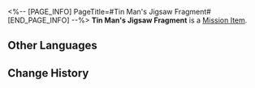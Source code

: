 <%-- [PAGE_INFO]
PageTitle=#Tin Man's Jigsaw Fragment#
[END_PAGE_INFO] --%>
{{Item Infobox
|id          = 140476
|image       = Item Tin Man's Jigsaw Fragment.png{{subst:void|<!--$UPLOAD:<<SpriteOutput/ItemFigures/140400.png>-<Item Tin Man's Jigsaw Fragment.png>-<Item Icons>>-->}}
|type        = Mission Item
|invCategory = Missions
|rarity      = 3
|effect      = 
|description = This fragment appears to have been a part of a certain Dream Jigsaw.<br />You can feel from it a mixture of yearning and anticipation for the future.
}}
'''Tin Man's Jigsaw Fragment''' is a [[Mission Item]].

==Other Languages==
{{Other Languages
|en   = Tin Man's Jigsaw Fragment
|zhs  = 铁皮人的筑梦碎片
|zht  = 鐵皮人的築夢碎片
|ja   = ブリキマンのドリームメイクパズルの欠片
|ko   = 양철꾼의 꿈 건축 조각
|es   = Fragmento del rompecabezas del Hombre de hojalata
|fr   = Fragment émotionnel de Boîte-de-conserve
|ru   = Фрагмент мозаики Железяки
|th   = ชิ้นส่วนสร้างฝันของมนุษย์เหล็ก
|vi   = Mảnh Ghép Xây Mộng Của Người Thiếc
|de   = Blechmanns Puzzleteil
|id   = Serpihan Mimpi Manusia Besi
|pt   = Fragmento de Quebra-Cabeça do Homem de Lata
}}

==Change History==
{{Change History|2.1}}